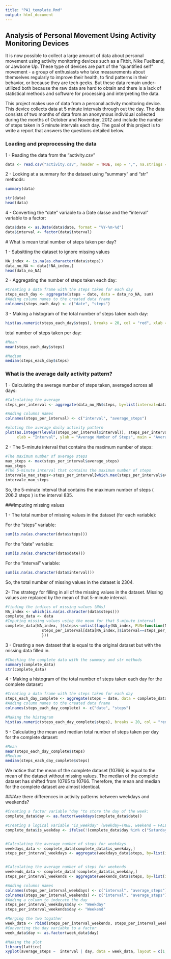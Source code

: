 ---
title: "PA1_template.Rmd"
output: html_document
---


##  Analysis of Personal Movement Using Activity Monitoring Devices

It is now possible to collect a large amount of data about personal movement using activity monitoring devices such as a Fitbit, Nike Fuelband, or Jawbone Up. These type of devices are part of the "quantified self" movement - a group of enthusiasts who take measurements about themselves regularly to improve their health, to find patterns in their behavior, or because they are tech geeks. But these data remain under-utilized both because the raw data are hard to obtain and there is a lack of statistical methods and software for processing and interpreting the data.

This project makes use of data from a personal activity monitoring device. This device collects data at 5 minute intervals through out the day. The data consists of two months of data from an anonymous individual collected during the months of October and November, 2012 and include the number of steps taken in 5 minute intervals each day. The goal of this project is to write a report that answers the questions detailed below.

### Loading and preprocessing the data
1 - Reading the data from the "activity.csv"
```{r, activity , echo=TRUE}
data <- read.csv("activity.csv", header = TRUE, sep = ",", na.strings = "NA")

```

2 - Looking at a summary for the dataset using "summary" and "str" methods:
```{r , echo=TRUE}
summary(data)

```

```{r }
str(data)
head(data)
```
4 - Converting the "date" variable to a Date classe and the "interval" variable to a factor:


```{r}
data$date <- as.Date(data$date, format = "%Y-%m-%d")
data$interval <- factor(data$interval)
```

 # What is mean total number of steps taken per day?

 1 - Subsitting the dataset to ignore missing values
 
 
```{r}
NA_index <- is.na(as.character(data$steps))
data_no_NA <- data[!NA_index,]
head(data_no_NA)
```


2 - Aggregating the number of steps taken each day:

```{r}
#Creating a data frame with the steps taken for each day
steps_each_day <- aggregate(steps ~ date, data = data_no_NA, sum)
#Adding column names to the created data frame
colnames(steps_each_day) <- c("date", "steps")
```


3 - Making a histogram of the total number of steps taken each day:

```{r}
hist(as.numeric(steps_each_day$steps), breaks = 20, col = "red", xlab = "Number of Steps", main= "Histogram of the total number of steps taken each day")
```

total number of steps taken per day:

```{r}
#Mean
mean(steps_each_day$steps)
```

```{r}
#Median
median(steps_each_day$steps)
```


### What is the average daily activity pattern?


1 - Calculating the average number of steps taken, averaged across all days:
```{r}
#Calculating the average
steps_per_interval <- aggregate(data_no_NA$steps, by=list(interval=data_no_NA$interval), FUN=mean)

#Adding columns names
colnames(steps_per_interval) <- c("interval", "average_steps")

#ploting the average daily activity pattern 
plot(as.integer(levels(steps_per_interval$interval)), steps_per_interval$average_steps, type="l",
     xlab = "Interval", ylab = "Average Number of Steps", main = "Average Daily Activity Pattern",  col ="blue")
```


2 - The 5-minute interval that contains the maximum number of steps:

```{r}
#The maximum number of average steps
max_steps <- max(steps_per_interval$average_steps)
max_steps
#The 5-minute interval that contains the maximum number of steps
intervale_max_steps<-steps_per_interval[which.max(steps_per_interval$average_steps),]$interval
intervale_max_steps
```

So, the 5-minute interval that contains the maximum number of steps ( 206.2 steps ) is the interval 835.


###Imputing missing values

1 - The total number of missing values in the dataset (for each variable):

For the "steps" variable:

```{r}
sum(is.na(as.character(data$steps)))
```

For the "date" variable:

```{r}
sum(is.na(as.character(data$date)))
```


For the "interval" variable:
```{r}
sum(is.na(as.character(data$interval)))
```


So, the total number of missing values in the dataset is 2304.

2- The strategy for filling in all of the missing values in the dataset. Missing values are replaced by the mean of that 5-minute interval.


```{r}
#finding the indices of missing values (NAs)
NA_index <- which(is.na(as.character(data$steps)))
complete_data <- data
#Imputing missing values using the mean for that 5-minute interval
complete_data[NA_index, ]$steps<-unlist(lapply(NA_index, FUN=function(NA_index){
                steps_per_interval[data[NA_index,]$interval==steps_per_interval$interval,]$average_steps
                }))
```


3 - Creating a new dataset that is equal to the original dataset but with the missing data filled in.

```{r}
#Checking the complete data with the summary and str methods
summary(complete_data)
str(complete_data)
```

4 - Making a histogram of the total number of steps taken each day for the complete dataset:

```{r}
#Creating a data frame with the steps taken for each day
steps_each_day_complete <- aggregate(steps ~ date, data = complete_data, sum)
#Adding column names to the created data frame
colnames(steps_each_day_complete) <- c("date", "steps")

#Making the histogram
hist(as.numeric(steps_each_day_complete$steps), breaks = 20, col = "red", xlab = "Number of Steps", main= "Histogram of the total number of steps taken each day")
```


5 - Calculating the mean and median total number of steps taken per day for the complete dataset:

```{r}
#Mean
mean(steps_each_day_complete$steps)
#Median
median(steps_each_day_complete$steps)
```

We notice that the mean of the complete dataset (10766) is equal to the mean of the dataset without missing values. The median of the complete dataset has shifted from 10765 to 10766. Therefore, the mean and median for the complete dataset are almost identical.


###Are there differences in activity patterns between weekdays and weekends?


```{r}
#Creating a factor variable "day "to store the day of the week:
complete_data$day <- as.factor(weekdays(complete_data$date))

#Creating a logical variable "is_weekday" (weekday=TRUE, weekend = FALE) :
complete_data$is_weekday <- ifelse(!(complete_data$day %in% c("Saturday","Sunday")), TRUE, FALSE) 


#Calculating the average number of steps for weekdays
weekdays_data <- complete_data[complete_data$is_weekday,]
steps_per_interval_weekdays <- aggregate(weekdays_data$steps, by=list(interval=weekdays_data$interval), FUN=mean)


#Calculating the average number of steps for weekends
weekends_data <- complete_data[!complete_data$is_weekday,]
steps_per_interval_weekends <- aggregate(weekends_data$steps, by=list(interval=weekends_data$interval), FUN=mean)

#Adding columns names
colnames(steps_per_interval_weekdays) <- c("interval", "average_steps")
colnames(steps_per_interval_weekends) <- c("interval", "average_steps")
#Adding a column to indecate the day
steps_per_interval_weekdays$day <- "Weekday"
steps_per_interval_weekends$day <- "Weekend"

#Merging the two togather
week_data <- rbind(steps_per_interval_weekends, steps_per_interval_weekdays)
#Converting the day variabke to a factor
week_data$day <- as.factor(week_data$day)

#Making the plot
library(lattice)
xyplot(average_steps ~  interval | day, data = week_data, layout = c(1,2), type ="l", ylab="Number of Steps")
```



